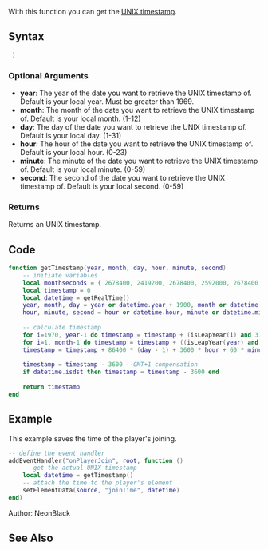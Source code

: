{{Useful Function}}

With this function you can get the [http://en.wikipedia.org/wiki/Unix_time UNIX timestamp].

==Syntax==
<syntaxhighlight lang="lua"> )</syntaxhighlight>

===Optional Arguments===
{{OptionalArg}}
* '''year''': The year of the date you want to retrieve the UNIX timestamp of. Default is your local year. Must be greater than 1969.
* '''month''': The month of the date you want to retrieve the UNIX timestamp of. Default is your local month. (1-12)
* '''day''': The day of the date you want to retrieve the UNIX timestamp of. Default is your local day. (1-31)
* '''hour''': The hour of the date you want to retrieve the UNIX timestamp of. Default is your local hour. (0-23)
* '''minute''': The minute of the date you want to retrieve the UNIX timestamp of. Default is your local minute. (0-59)
* '''second''': The second of the date you want to retrieve the UNIX timestamp of. Default is your local second. (0-59)

===Returns===
Returns an UNIX timestamp.

==Code==
{{RequiredFunctions|isLeapYear}}
<section name="Client- and/or serverside Script" class="both" show="true">
<syntaxhighlight lang="lua">
function getTimestamp(year, month, day, hour, minute, second)
    -- initiate variables
    local monthseconds = { 2678400, 2419200, 2678400, 2592000, 2678400, 2592000, 2678400, 2678400, 2592000, 2678400, 2592000, 2678400 }
    local timestamp = 0
    local datetime = getRealTime()
    year, month, day = year or datetime.year + 1900, month or datetime.month + 1, day or datetime.monthday
    hour, minute, second = hour or datetime.hour, minute or datetime.minute, second or datetime.second
    
    -- calculate timestamp
    for i=1970, year-1 do timestamp = timestamp + (isLeapYear(i) and 31622400 or 31536000) end
    for i=1, month-1 do timestamp = timestamp + ((isLeapYear(year) and i == 2) and 2505600 or monthseconds[i]) end
    timestamp = timestamp + 86400 * (day - 1) + 3600 * hour + 60 * minute + second
    
    timestamp = timestamp - 3600 --GMT+1 compensation
    if datetime.isdst then timestamp = timestamp - 3600 end
    
    return timestamp
end
</syntaxhighlight>
</section>

==Example==
<section name="Server" class="server" show="true">
This example saves the time of the player's joining.
<syntaxhighlight lang="lua">
-- define the event handler
addEventHandler("onPlayerJoin", root, function ()
    -- get the actual UNIX timestamp
    local datetime = getTimestamp()
    -- attach the time to the player's element
    setElementData(source, "joinTime", datetime)
end)
</syntaxhighlight>
</section>

Author: NeonBlack

==See Also==
{{Useful_Functions}}